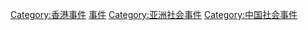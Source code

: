 {{Catnav|頁面分類|社会|人类社会|亞洲社會|香港社會}}
{{Catnav|頁面分類|各種主題的頁面分類|各種主題的歷史|群体事件}}
{{Catnav|頁面分類|历史|各種主題的歷史|群体事件}}
{{Catnav|頁面分類|历史|各區域的歷史|亚洲历史|香港歷史}}
{{Catnav|頁面分類|人类社会|運動|群体事件}}
{{Catnav|頁面分類|人类社会|文化|運動|群体事件}}
{{Catnav|頁面分類|人类社会|政治|運動|群体事件}}
{{Catnav|頁面分類|人类社会|各地社會|亞洲社會|香港社會}}
{{Catnav|頁面分類|人类社会|亞洲社會|香港社會}}

[[Category:香港事件|Category:香港事件]]
[[Category:香港社會|事件]]
[[Category:亚洲社会事件|Category:亚洲社会事件]]
[[Category:中国社会事件|Category:中国社会事件]]